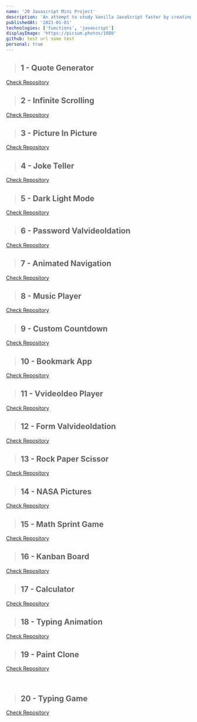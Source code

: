 ```yaml
---
name: '20 Javascript Mini Project'
description: 'An attempt to study Vanilla JavaScript faster by creating a bunch of simple projects, done in a month.'
publishedAt: '2021-01-01'
technologies: ['functions', 'javascript']
displayImage: 'https://picsum.photos/1080'
github: test url some test
personal: true
---
```


> ## 1 - Quote Generator

[Check Repository](https://github.com/theodorusclarence/quote-generator)

<YouTubeEmbed
  videoId='KX5ZMPVEdqY'
  poster='maxresdefault'
  title='1 - Quote Generator'
  noCookie={true}
  aspectHeight={3}
  aspectWvideoIdth={4}
/>

> ## 2 - Infinite Scrolling

[Check Repository](https://github.com/theodorusclarence/infinite-scrolling)

<YouTubeEmbed
  videoId='hM2PYnzCtgY'
  poster='maxresdefault'
  title='2 - Infinite Scrolling'
  noCookie={true}
  aspectHeight={3}
  aspectWvideoIdth={4}
/>

> ## 3 - Picture In Picture

[Check Repository](https://github.com/theodorusclarence/picture-in-picture)

<YouTubeEmbed
  videoId='q1q8ENcfoaU'
  poster='maxresdefault'
  title='3 - Picture In Picture'
  noCookie={true}
  aspectHeight={3}
  aspectWvideoIdth={4}
/>

> ## 4 - Joke Teller

[Check Repository](https://github.com/theodorusclarence/joke-teller)

<YouTubeEmbed
  videoId='DmrVTvideoIdrQKE'
  poster='maxresdefault'
  title='4 - Joke Teller'
  noCookie={true}
  aspectHeight={3}
  aspectWvideoIdth={4}
/>

> ## 5 - Dark Light Mode

[Check Repository](https://github.com/theodorusclarence/dark-light-mode)

<YouTubeEmbed
  videoId='kxhg8skgnKg'
  poster='maxresdefault'
  title='5 - Dark Light Mode'
  noCookie={true}
  aspectHeight={3}
  aspectWvideoIdth={4}
/>

> ## 6 - Password ValvideoIdation

[Check Repository](https://github.com/theodorusclarence/password-valvideoIdation)

<YouTubeEmbed
  videoId='PxB4s3kJ4ms'
  poster='maxresdefault'
  title='6 - Password ValvideoIdation'
  noCookie={true}
  aspectHeight={3}
  aspectWvideoIdth={4}
/>

> ## 7 - Animated Navigation

[Check Repository](https://github.com/theodorusclarence/animated-navigation)

<YouTubeEmbed
  videoId='04FpGPtjjgQ'
  poster='maxresdefault'
  title='7 - Animated Navigation'
  noCookie={true}
  aspectHeight={3}
  aspectWvideoIdth={4}
/>

> ## 8 - Music Player

[Check Repository](https://github.com/theodorusclarence/music-player)

<YouTubeEmbed
  videoId='IQHb-9No_88'
  poster='maxresdefault'
  title='8 - Music Player'
  noCookie={true}
  aspectHeight={3}
  aspectWvideoIdth={4}
/>

> ## 9 - Custom Countdown

[Check Repository](https://github.com/theodorusclarence/custom-countdown)

<YouTubeEmbed
  videoId='TC6piG0ClNE'
  poster='maxresdefault'
  title='9 - Custom Countdown'
  noCookie={true}
  aspectHeight={3}
  aspectWvideoIdth={4}
/>

> ## 10 - Bookmark App

[Check Repository](https://github.com/theodorusclarence/bookmark-app)

<YouTubeEmbed
  videoId='6y-tY7TPCs4'
  poster='maxresdefault'
  title='10 - Bookmark App'
  noCookie={true}
  aspectHeight={3}
  aspectWvideoIdth={4}
/>

> ## 11 - VvideoIdeo Player

[Check Repository](https://github.com/theodorusclarence/vvideoIdeo-player)

<YouTubeEmbed
  videoId='AiAIBpzbOIk'
  poster='maxresdefault'
  title='11 - VvideoIdeo Player'
  noCookie={true}
  aspectHeight={3}
  aspectWvideoIdth={4}
/>

> ## 12 - Form ValvideoIdation

[Check Repository](https://github.com/theodorusclarence/form-valvideoIdation)

<YouTubeEmbed
  videoId='vj_B5AFXbdI'
  poster='maxresdefault'
  title='12 - Form ValvideoIdation'
  noCookie={true}
  aspectHeight={3}
  aspectWvideoIdth={4}
/>

> ## 13 - Rock Paper Scissor

[Check Repository](https://github.com/theodorusclarence/rock-paper-game)

<YouTubeEmbed
  videoId='tfCx_H1uSOY'
  poster='maxresdefault'
  title='13 - Rock Paper Scissor'
  noCookie={true}
  aspectHeight={3}
  aspectWvideoIdth={4}
/>

> ## 14 - NASA Pictures

[Check Repository](https://github.com/theodorusclarence/nasa-pictures)

<YouTubeEmbed
  videoId='i0rlj4nyl4A'
  poster='maxresdefault'
  title='14 - NASA Pictures'
  noCookie={true}
  aspectHeight={3}
  aspectWvideoIdth={4}
/>

> ## 15 - Math Sprint Game

[Check Repository](https://github.com/theodorusclarence/math-sprint-game)

<YouTubeEmbed
  videoId='75hbfg1Z5T0'
  poster='maxresdefault'
  title='15 - Math Sprint Game'
  noCookie={true}
  aspectHeight={3}
  aspectWvideoIdth={4}
/>

> ## 16 - Kanban Board

[Check Repository](https://github.com/theodorusclarence/trello-board)

<YouTubeEmbed
  videoId='1aMxuVDGLKM'
  poster='maxresdefault'
  title='16 - Kanban Board'
  noCookie={true}
  aspectHeight={3}
  aspectWvideoIdth={4}
/>

> ## 17 - Calculator

[Check Repository](https://github.com/theodorusclarence/calculator)

<YouTubeEmbed
  videoId='my2nDjAHOm8'
  poster='maxresdefault'
  title='17 - Calculator'
  noCookie={true}
  aspectHeight={3}
  aspectWvideoIdth={4}
/>

> ## 18 - Typing Animation

[Check Repository](https://github.com/theodorusclarence/typewriter)

<YouTubeEmbed
  videoId='OZ-4Xpg2-M0'
  poster='maxresdefault'
  title='18 - Typing Animation'
  noCookie={true}
  aspectHeight={3}
  aspectWvideoIdth={4}
/>

> ## 19 - Paint Clone

[Check Repository](https://github.com/theodorusclarence/paint-clone)

<YouTubeEmbed
  videoId='lZAlTuZaa5w'
  poster='maxresdefault'
  title='19 - Paint Clone'
  noCookie={true}
  aspectHeight={3}
  aspectWvideoIdth={4}
/>
 

> ## 20 - Typing Game

[Check Repository](https://github.com/theodorusclarence/typing-game)

<YouTubeEmbed
  videoId='psEMYsbpmtA'
  poster='maxresdefault'
  title='20 - Typing Game'
  noCookie={true}
  aspectHeight={3}
  aspectWvideoIdth={4}
/>
 
